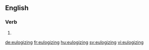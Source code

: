 ==English==

===Verb===
{{head|en|present participle}}

# {{present participle of|eulogize|lang=en|nocat=1}}

[[de:eulogizing]]
[[fr:eulogizing]]
[[hu:eulogizing]]
[[sv:eulogizing]]
[[vi:eulogizing]]